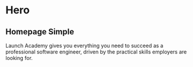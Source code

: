 
<Meta title="Titled Paragraph" />

# Hero

## Homepage Simple

<Canvas>
  <Story name="Simple">
    <TitledParagraph title="A proven path to success for aspiring software engineers">
      <p>
        Launch Academy gives you everything you need to succeed as a professional software engineer,
        driven by the practical skills employers are looking for.
      </p>
      <FactSet>
        <Fact value="1000" label="Boston Graduates" />
        <Fact value="97%" label="Placement Rate" />
        <Fact value="$70k" label="Median Salary" />
      </FactSet>
    </TitledParagraph>
  </Story>
</Canvas>

